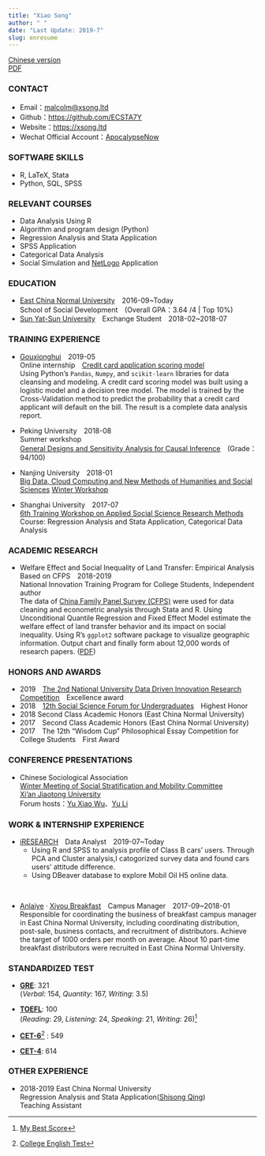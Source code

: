 ```yaml
---
title: "Xiao Song"
author: " "
date: "Last Update: 2019-7"
slug: enresume
---
```


[Chinese version](/zh/zhresume/)  
[PDF](/xsong_en.pdf)

### CONTACT

+ Email：<malcolm@xsong.ltd>
+ Github：<https://github.com/ECSTA7Y>
+ Website：<https://xsong.ltd>
+ Wechat Official Account：[ApocalypseNow](https://mp.weixin.qq.com/s/yyJ3l7RTImYTKDrIynwmPA)

### SOFTWARE SKILLS
+ R, LaTeX, Stata 
+ Python, SQL, SPSS 

### RELEVANT COURSES

+ Data Analysis Using R
+ Algorithm and program design (Python)
+ Regression Analysis and Stata Application
+ SPSS Application
+ Categorical Data Analysis
+ Social Simulation and [NetLogo](http://ccl.northwestern.edu/netlogo/) Application

### EDUCATION

+ [East China Normal University](http://english.ecnu.edu.cn/)&emsp;2016-09~Today    
School of Social Development&emsp;(Overall GPA：3.64 /4 | Top 10%)
+ [Sun Yat-Sun University](http://www.sysu.edu.cn/2012/en/about/about01/index.htm)&emsp;Exchange Student&emsp;2018-02~2018-07


### TRAINING EXPERIENCE

+ [Gouxionghui](http://www.xiong99.com.cn/about.php)&emsp;2019-05  
Online internship&emsp;[Credit card application scoring model](https://mp.weixin.qq.com/s/bbxWicZfk5ZMl27LbI0E1Q)   
Using Python's `Pandas`, `Numpy`, and `scikit-learn` libraries for data cleansing and modeling. A credit card scoring model was built using a logistic model and a decision tree model. The model is trained by the Cross-Validation method to predict the probability that a credit card applicant will default on the bill. The result is a complete data analysis report.

+ Peking University&emsp;2018-08  
Summer workshop  
[General Designs and Sensitivity Analysis for Causal Inference](http://www.oir.pku.edu.cn/umich/jxsz1/nsqkczsjz2018.htm)&emsp;(Grade：94/100)

+ Nanjing University&emsp;2018-01  
[Big Data, Cloud Computing and New Methods of Humanities and Social Sciences](https://mp.weixin.qq.com/s/eZ_gNl9qLWtD6BSZkVF8NA) [Winter Workshop](https://mp.weixin.qq.com/s/eZ_gNl9qLWtD6BSZkVF8NA)

+ Shanghai University&emsp;2017-07  
[6th Training Workshop on Applied Social Science Research Methods](http://caser.ust.hk/?act=course_main&id=16)  
Course: Regression Analysis and Stata Application,  Categorical Data Analysis



### ACADEMIC RESEARCH

+ Welfare Effect and Social Inequality of Land Transfer: Empirical Analysis Based on CFPS&emsp;2018-2019    
National Innovation Training Program for College Students,  Independent author  
The data of [China Family Panel Survey (CFPS)](http://www.isss.pku.edu.cn/cfps/) were used for data cleaning and econometric analysis through Stata and R. Using Unconditional Quantile Regression and Fixed Effect Model estimate the welfare effect of land transfer behavior and its impact on social inequality. Using R's `ggplot2` software package to visualize geographic information. Output chart and finally form about 12,000 words of research papers. ([PDF](http://www.baige.me/v?i=Rwy))




### HONORS AND AWARDS 

+ 2019&emsp;[The 2nd National University Data Driven Innovation Research Competition](http://opendata.pku.edu.cn/competition-2019.xhtml;jsessionid=200f6d0adbfa75292afed361235f)&emsp;Excellence award
+ 2018&emsp;[12th Social Science Forum for Undergraduates](http://www.shupl.edu.cn/2018/1125/c1168a51557/page.htm)&emsp;Highest Honor
+ 2018 Second Class Academic Honors (East China Normal University)
+ 2017&emsp;Second Class Academic Honors (East China Normal University)
+ 2017&emsp;The 12th "Wisdom Cup" Philosophical Essay Competition for College Students&emsp;First Award

### CONFERENCE PRESENTATIONS 

+ Chinese Sociological Association   
[Winter Meeting of Social Stratification and Mobility Committee](http://sociology.nju.edu.cn/so_en/e9/79/c18475a321913/page.htm)  
[Xi’an Jiaotong University](http://en.xjtu.edu.cn/)    
Forum hosts：[Yu Xiao Wu](https://sociology.nju.edu.cn/99/2b/c17737a301355/page.htm)、[Yu Li](http://www.ssdpp.fudan.edu.cn/portal/f02f3f0f152247628e5e173df9bcecfd/orotsd.html)


### WORK & INTERNSHIP EXPERIENCE

+ [iRESEARCH](http://www.iresearchchina.com/)&emsp;Data Analyst&emsp;2019-07~Today
   + Using R and SPSS to analysis profile of  Class B cars' users. Through PCA and Cluster analysis,I catogorized survey data and found cars users' attitude difference.
  + Using DBeaver database to explore Mobil Oil H5 online data. 
   
&nbsp; 

+ [Anlaiye](http://www.anlaiye.com.cn/index.html) · [Xiyou Breakfast](https://www.sohu.com/a/166510488_259362)&emsp;Campus Manager&emsp;2017-09~2018-01  
Responsible for coordinating the business of breakfast campus manager in East China Normal University, including coordinating distribution, post-sale, business contacts, and recruitment of distributors. 
Achieve the target of 1000 orders per month on average. About 10 part-time breakfast distributors were recruited in East China Normal University.


### STANDARDIZED TEST

+ **[GRE](https://www.ets.org/gre)**: 321   
(*Verbal*: 154, *Quantity*: 167, *Writing*: 3.5)  

+ **[TOEFL](https://www.ets.org/toefl)**: 100   
(*Reading*: 29, *Listening*: 24, *Speaking*: 21, *Writing*: 26)[^toefl]

+ **[CET-6](http://cet.neea.edu.cn/)**[^cet] : 549
+ **[CET-4](http://cet.neea.edu.cn/)**: 614

[^toefl]: [My Best Score](https://www.ets.org/toefl/institutions/scores/)
[^cet]: [College English Test](http://www.cet.edu.cn/)

### OTHER EXPERIENCE

+ 2018-2019 East China Normal University   
Regression Analysis and Stata Application([Shisong Qing](https://faculty.ecnu.edu.cn/s/2136/main.jspy))  
Teaching Assistant




